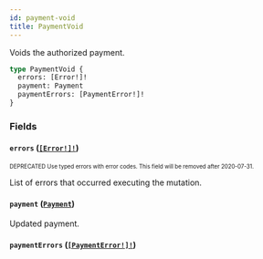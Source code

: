 ```yaml
---
id: payment-void
title: PaymentVoid
---
```


Voids the authorized payment.

```graphql
type PaymentVoid {
  errors: [Error!]!
  payment: Payment
  paymentErrors: [PaymentError!]!
}
```

### Fields

#### `errors` ([`[Error!]!`](/api-reference/objects/error.mdx))

<sub><sup><span className="deprecatedTag">DEPRECATED</span> Use typed errors with error codes. This field will be removed after 2020-07-31.</sup></sub>

List of errors that occurred executing the mutation.

#### `payment` ([`Payment`](/api-reference/objects/payment.mdx))

Updated payment.

#### `paymentErrors` ([`[PaymentError!]!`](/api-reference/objects/payment-error.mdx))

